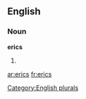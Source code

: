 ==English==

===Noun===
'''erics'''

# {{plural of|[[eric]]}}

[[Category:English plurals]]

[[ar:erics]]
[[fr:erics]]